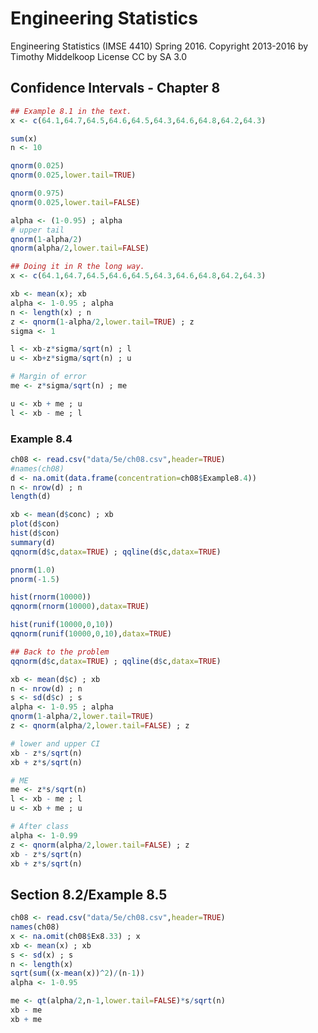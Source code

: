 # Engineering Statistics
Engineering Statistics (IMSE 4410) Spring 2016. 
Copyright 2013-2016 by Timothy Middelkoop License CC by SA 3.0

## Confidence Intervals - Chapter 8

```r
## Example 8.1 in the text.
x <- c(64.1,64.7,64.5,64.6,64.5,64.3,64.6,64.8,64.2,64.3)

sum(x)
n <- 10

qnorm(0.025)
qnorm(0.025,lower.tail=TRUE)

qnorm(0.975)
qnorm(0.025,lower.tail=FALSE)

alpha <- (1-0.95) ; alpha
# upper tail
qnorm(1-alpha/2)
qnorm(alpha/2,lower.tail=FALSE)

## Doing it in R the long way.
x <- c(64.1,64.7,64.5,64.6,64.5,64.3,64.6,64.8,64.2,64.3)

xb <- mean(x); xb
alpha <- 1-0.95 ; alpha
n <- length(x) ; n
z <- qnorm(1-alpha/2,lower.tail=TRUE) ; z
sigma <- 1 

l <- xb-z*sigma/sqrt(n) ; l
u <- xb+z*sigma/sqrt(n) ; u

# Margin of error
me <- z*sigma/sqrt(n) ; me

u <- xb + me ; u
l <- xb - me ; l

```

### Example 8.4

```r
ch08 <- read.csv("data/5e/ch08.csv",header=TRUE) 
#names(ch08)
d <- na.omit(data.frame(concentration=ch08$Example8.4))
n <- nrow(d) ; n
length(d)

xb <- mean(d$conc) ; xb
plot(d$con)
hist(d$con)
summary(d)
qqnorm(d$c,datax=TRUE) ; qqline(d$c,datax=TRUE)

pnorm(1.0)
pnorm(-1.5)

hist(rnorm(10000))
qqnorm(rnorm(10000),datax=TRUE)

hist(runif(10000,0,10))
qqnorm(runif(10000,0,10),datax=TRUE)

## Back to the problem
qqnorm(d$c,datax=TRUE) ; qqline(d$c,datax=TRUE)

xb <- mean(d$c) ; xb
n <- nrow(d) ; n
s <- sd(d$c) ; s
alpha <- 1-0.95 ; alpha
qnorm(1-alpha/2,lower.tail=TRUE) 
z <- qnorm(alpha/2,lower.tail=FALSE) ; z

# lower and upper CI
xb - z*s/sqrt(n) 
xb + z*s/sqrt(n) 

# ME
me <- z*s/sqrt(n)
l <- xb - me ; l
u <- xb + me ; u

# After class
alpha <- 1-0.99
z <- qnorm(alpha/2,lower.tail=FALSE) ; z
xb - z*s/sqrt(n) 
xb + z*s/sqrt(n) 

```

## Section 8.2/Example 8.5

```r
ch08 <- read.csv("data/5e/ch08.csv",header=TRUE) 
names(ch08)
x <- na.omit(ch08$Ex8.33) ; x 
xb <- mean(x) ; xb
s <- sd(x) ; s
n <- length(x)
sqrt(sum((x-mean(x))^2)/(n-1))
alpha <- 1-0.95

me <- qt(alpha/2,n-1,lower.tail=FALSE)*s/sqrt(n)
xb - me 
xb + me 

```
